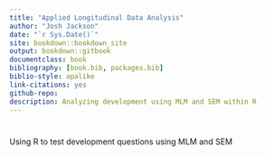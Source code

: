 ```yaml
--- 
title: "Applied Longitudinal Data Analysis"
author: "Josh Jackson"
date: "`r Sys.Date()`"
site: bookdown::bookdown_site
output: bookdown::gitbook
documentclass: book
bibliography: [book.bib, packages.bib]
biblio-style: apalike
link-citations: yes
github-repo: 
description: Analyzing development using MLM and SEM within R
---
```



# {-}
Using R to test development questions using MLM and SEM

